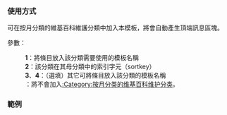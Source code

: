 {{Documentation subpage}}
=== 使用方式 ===
可在按月分類的維基百科維護分類中加入本模板，將會自動產生頂端訊息區塊。

參數：
:'''1'''：將條目放入該分類需要使用的模板名稱
:'''2'''：該分類在其母分類中的索引字元（sortkey）
:'''3'''、'''4'''：（選填）其它可將條目放入該分類的模板名稱
:'''{{para|monthly|no}}'''：將不會加入[[:Category:按月分类的维基百科维护分类]]。

=== 範例 ===
{{Template Pre|br=顯示效果：<br />|demo_kill_categories=yes
|<nowiki>{{Parent monthly clean up category}}
</nowiki>}}

<includeonly>{{Sandbox other||<!-- 本行下加入模板的分類 -->
[[Category:分類頁模板]]
[[Category:維基百科維護模板]]
}}</includeonly>